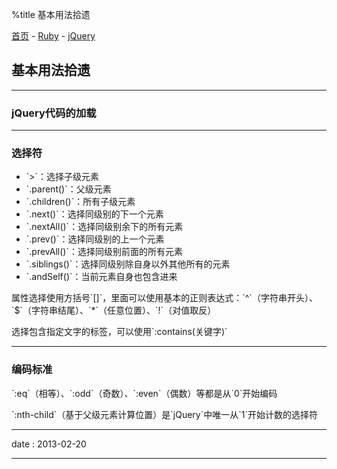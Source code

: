 %title 基本用法拾遗

[[../../../index|首页]] - [[../index|Ruby]] - [[index|jQuery]]
==基本用法拾遗==
----
===jQuery代码的加载===

{{{JS
<pre class="brush: js">
// 完整写法：
$(document).ready(function () {
  // 代码...
});

// 简短写法：
$(function () {
  // 代码...
});
</pre>
}}}
----
===选择符===

* `>`：选择子级元素
* `.parent()`：父级元素
* `.children()`：所有子级元素
* `.next()`：选择同级别的下一个元素
* `.nextAll()`：选择同级别余下的所有元素
* `.prev()`：选择同级别的上一个元素
* `.prevAll()`：选择同级别前面的所有元素
* `.siblings()`：选择同级别除自身以外其他所有的元素
* `.andSelf()`：当前元素自身也包含进来

属性选择使用方括号`[]`，里面可以使用基本的正则表达式：`^`（字符串开头）、`$`（字符串结尾）、`*`（任意位置）、`!`（对值取反）

选择包含指定文字的标签，可以使用`:contains(关键字)`
----
===编码标准===

`:eq`（相等）、`:odd`（奇数）、`:even`（偶数）等都是从`0`开始编码

`:nth-child`（基于父级元素计算位置）是`jQuery`中唯一从`1`开始计数的选择符
----
<red>date</red> : 2013-02-20
----
